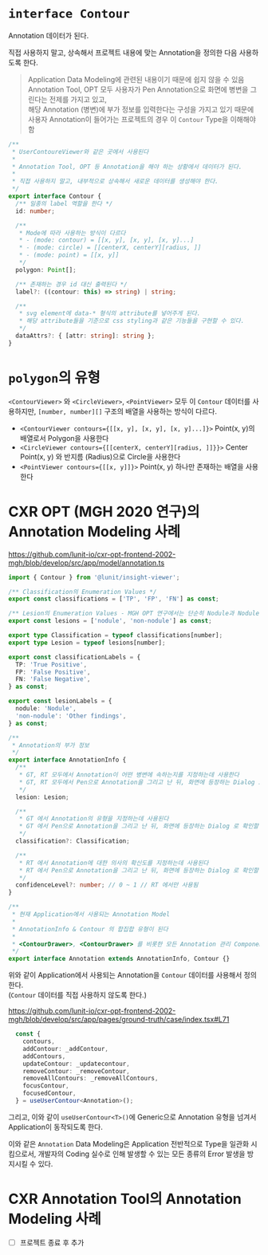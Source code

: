 # `interface Contour`

Annotation 데이터가 된다.

직접 사용하지 말고, 상속해서 프로젝트 내용에 맞는 Annotation을 정의한 다음 사용하도록 한다.

> Application Data Modeling에 관련된 내용이기 때문에 쉽지 않을 수 있음     
> Annotation Tool, OPT 모두 사용자가 Pen Annotation으로 화면에 병변을 그린다는 전제를 가지고 있고,   
> 해당 Annotation (병변)에 부가 정보를 입력한다는 구성을 가지고 있기 때문에    
> 사용자 Annotation이 들어가는 프로젝트의 경우 이 `Contour` Type을 이해해야 함

```ts
/** 
 * UserContoureViewer와 같은 곳에서 사용된다
 * 
 * Annotation Tool, OPT 등 Annotation을 해야 하는 상황에서 데이터가 된다.
 * 
 * 직접 사용하지 말고, 내부적으로 상속해서 새로운 데이터를 생성해야 한다.
 */
export interface Contour {
  /** 일종의 label 역할을 한다 */
  id: number;

  /**
   * Mode에 따라 사용하는 방식이 다르다
   * - (mode: contour) = [[x, y], [x, y], [x, y]...]
   * - (mode: circle) = [[centerX, centerY][radius, ]]
   * - (mode: point) = [[x, y]]
   */
  polygon: Point[];

  /** 존재하는 경우 id 대신 출력된다 */
  label?: ((contour: this) => string) | string;

  /**
   * svg element에 data-* 형식의 attribute를 넣어주게 된다.
   * 해당 attribute들을 기준으로 css styling과 같은 기능들을 구현할 수 있다.
   */
  dataAttrs?: { [attr: string]: string };
}
```

# `polygon`의 유형

`<ContourViewer>` 와 `<CircleViewer>`, `<PointViewer>` 모두 이 `Contour` 데이터를 사용하지만, `[number, number][]` 구조의 배열을 사용하는 방식이 다르다.

- `<ContourViewer contours={[[x, y], [x, y], [x, y]...]}>` Point(x, y)의 배열로서 Polygon을 사용한다
- `<CircleViewer contours={[[centerX, centerY][radius, ]]}}>` Center Point(x, y) 와 반지름 (Radius)으로 Circle을 사용한다
- `<PointViewer contours={[[x, y]]}>` Point(x, y) 하나만 존재하는 배열을 사용한다

# CXR OPT (MGH 2020 연구)의 Annotation Modeling 사례 

<https://github.com/lunit-io/cxr-opt-frontend-2002-mgh/blob/develop/src/app/model/annotation.ts>

```ts
import { Contour } from '@lunit/insight-viewer';

/** Classification의 Enumeration Values */
export const classifications = ['TP', 'FP', 'FN'] as const;

/** Lesion의 Enumeration Values - MGH OPT 연구에서는 단순히 Nodule과 Nodule이 아닌 것으로 2가지 병변만 구분한다  */
export const lesions = ['nodule', 'non-nodule'] as const;

export type Classification = typeof classifications[number];
export type Lesion = typeof lesions[number];

export const classificationLabels = {
  TP: 'True Positive',
  FP: 'False Positive',
  FN: 'False Negative',
} as const;

export const lesionLabels = {
  nodule: 'Nodule',
  'non-nodule': 'Other findings',
} as const;

/**
 * Annotation의 부가 정보
 */
export interface AnnotationInfo {
  /**
   * GT, RT 모두에서 Annotation이 어떤 병변에 속하는지를 지정하는데 사용한다
   * GT, RT 모두에서 Pen으로 Annotation을 그리고 난 뒤, 화면에 등장하는 Dialog 로 확인할 수 있다.
   */
  lesion: Lesion;

  /**
   * GT 에서 Annotation의 유형을 지정하는데 사용된다
   * GT 에서 Pen으로 Annotation을 그리고 난 뒤, 화면에 등장하는 Dialog 로 확인할 수 있다.
   */
  classification?: Classification;

  /**
   * RT 에서 Annotation에 대한 의사의 확신도를 지정하는데 사용된다
   * RT 에서 Pen으로 Annotation을 그리고 난 뒤, 화면에 등장하는 Dialog 로 확인할 수 있다.
   */
  confidenceLevel?: number; // 0 ~ 1 // RT 에서만 사용됨
}

/**
 * 현재 Application에서 사용되는 Annotation Model
 *
 * AnnotationInfo & Contour 의 합집합 유형이 된다
 *
 * <ContourDrawer>, <ContourDrawer> 를 비롯한 모든 Annotation 관리 Component에서 사용된다.
 */
export interface Annotation extends AnnotationInfo, Contour {}
``` 

위와 같이 Application에서 사용되는 Annotation을 `Contour` 데이터를 사용해서 정의한다.   
(`Contour` 데이터를 직접 사용하지 않도록 한다.)

<https://github.com/lunit-io/cxr-opt-frontend-2002-mgh/blob/develop/src/app/pages/ground-truth/case/index.tsx#L71>

```ts
  const {
    contours,
    addContour: _addContour,
    addContours,
    updateContour: _updatecontour,
    removeContour: _removeContour,
    removeAllContours: _removeAllContours,
    focusContour,
    focusedContour,
  } = useUserContour<Annotation>();
```

그리고, 이와 같이 `useUserContour<T>()`에 Generic으로 Annotation 유형을 넘겨서 Application이 동작되도록 한다.

이와 같은 `Annotation` Data Modeling은 Application 전반적으로 Type을 일관화 시킴으로서, 개발자의 Coding 실수로 인해 발생할 수 있는 모든 종류의 Error 발생을 방지시킬 수 있다.

# CXR Annotation Tool의 Annotation Modeling 사례

- [ ] 프로젝트 종료 후 추가 